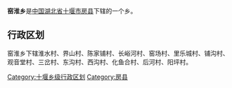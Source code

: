 {{中国乡级行政区
|行政区全称 = 窑淮乡
|景观照片文件名 = 
|景观照片描述 = 
|汉语拼音 =
|其他语言 = 
|其他语言名称 = 
|位置图文件名 = 
|位置图描述 = 
|自定义图片=
|上级行政区 = [[湖北省|湖北省]][[十堰市|十堰市]][[房县|房县]]
|行政区类别 = 乡
|行政区划代码 = 
|行政区划 = 
|村委会 = 
|居委会 = 
|建置时间 = 
|领导职位 = 
|领导名称 = 
|政府驻地 = 
|毗邻 = 
|地理坐标 = 
|总面积 = 
|总人口 = 
|户籍人口 = 
|户籍人口年份 = 
|常住人口 = 
|常住人口年份 = 
|人口密度 = 
|GDP = 
|邮政编码 = 
|电话区号 = 
|官方网站 = 
|网站名称 = 
}}
'''窑淮乡'''是[[中华人民共和国|中国]][[湖北省|湖北省]][[十堰市|十堰市]][[房县|房县]]下辖的一个乡。

== 行政区划 ==

窑淮乡下辖淮水村、界山村、陈家铺村、长峪河村、窑场村、里乐城村、铺沟村、观音堂村、三岔村、东沟村、西沟村、化鱼合村、后河村、阳坪村。

{{湖北小作品}}
{{房县行政区划}}

[[Category:十堰乡级行政区划|Category:十堰乡级行政区划]]
[[Category:房县|Category:房县]]